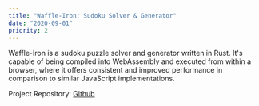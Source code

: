 ```yaml
---
title: "Waffle-Iron: Sudoku Solver & Generator"
date: "2020-09-01"
priority: 2
---
```


Waffle-Iron is a sudoku puzzle solver and generator written in Rust. It's capable of being compiled into WebAssembly and
executed from within a browser, where it offers consistent and improved performance in comparison to similar JavaScript 
implementations.

Project Repository: [Github](https://github.com/nxn/waffle-iron)